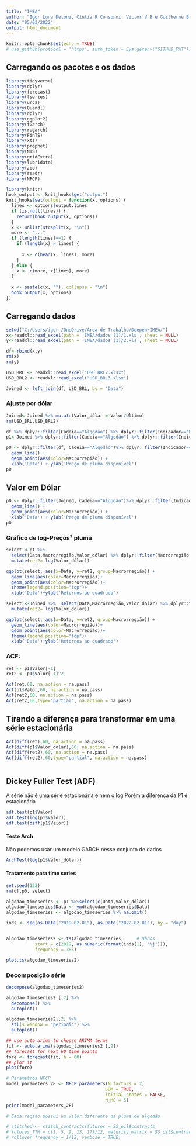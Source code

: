 ```yaml
---
title: "IMEA"
author: "Igor Luna Detoni, Cíntia R Consonni, Victor V B e Guilherme B Rosa"
date: "05/03/2022"
output: html_document
---
```


```r
knitr::opts_chunk$set(echo = TRUE)
# use_github(protocol = 'https', auth_token = Sys.getenv("GITHUB_PAT"))
```

## Carregando os pacotes e os dados

```r
library(tidyverse)
library(dplyr)
library(forecast)
library(tseries)
library(urca)
library(Quandl)
library(dplyr)
library(ggplot2)
library(fGarch)
library(rugarch)
library(FinTS)
library(xts)
library(prophet)
library(NTS)
library(gridExtra)
library(lubridate)
library(zoo)
library(readr)
library(NFCP)

library(knitr)
hook_output <- knit_hooks$get("output")
knit_hooks$set(output = function(x, options) {
  lines <- options$output.lines
  if (is.null(lines)) {
    return(hook_output(x, options)) 
  }
  x <- unlist(strsplit(x, "\n"))
  more <- "..."
  if (length(lines)==1) {        
    if (length(x) > lines) {
      
      x <- c(head(x, lines), more)
    }
  } else {
    x <- c(more, x[lines], more)
  }
 
  x <- paste(c(x, ""), collapse = "\n")
  hook_output(x, options)
})
```

## Carregando dados

```r
setwd("C:/Users/igor-/OneDrive/Área de Trabalho/Deepen/IMEA/")
x<-readxl::read_excel(path = 'IMEA/dados (1)/1.xls', sheet = NULL)
y<-readxl::read_excel(path = 'IMEA/dados (1)/2.xls', sheet = NULL)

df<-rbind(x,y)
rm(x)
rm(y)

```

```r

USD_BRL <- readxl::read_excel("USD_BRL2.xlsx")
USD_BRL2 <- readxl::read_excel("USD_BRL3.xlsx")
```

```r
Joined <- left_join(df, USD_BRL, by = "Data")
```

### Ajuste por dólar

```r
Joined<-Joined %>% mutate(Valor_dólar = Valor/Último)
rm(USD_BRL,USD_BRL2)

```

```r


df %>% dplyr::filter(Cadeia=="Algodão") %>% dplyr::filter(Indicador=="Preço de pluma disponível")    
p1<-Joined %>% dplyr::filter(Cadeia=="Algodão") %>% dplyr::filter(Indicador=="Preço de pluma disponível")

```

```r

p0 <- dplyr::filter(df, Cadeia=="Algodão")%>% dplyr::filter(Indicador=="Preço de pluma disponível") %>% ggplot(aes(x=Data, y=Valor)) +
  geom_line() +
  geom_point(aes(color=Macrorregião)) +
  xlab('Data') + ylab('Preço de pluma disponível')
p0


```
## Valor em Dólar
```r
p0 <- dplyr::filter(Joined, Cadeia=="Algodão")%>% dplyr::filter(Indicador=="Preço de pluma disponível") %>% ggplot(aes(x=Data, y=Valor_dólar)) +
  geom_line() +
  geom_point(aes(color=Macrorregião)) +
  xlab('Data') + ylab('Preço de pluma disponível')
p0

```


### Gráfico de log-Preços² pluma

```r
select <-p1 %>%
  select(Data,Macrorregião,Valor_dólar) %>% dplyr::filter(Macrorregião != 'NA')%>%
  mutate(ret2= log(Valor_dólar))

ggplot(select, aes(x=Data, y=ret2, group=Macrorregião)) +
  geom_line(aes(color=Macrorregião))+
  geom_point(aes(color=Macrorregião))+
  theme(legend.position="top")+
  xlab('Data')+ylab('Retornos ao quadrado')
```


```r

select <-Joined %>%  select(Data,Macrorregião,Valor_dólar) %>% dplyr::filter(Macrorregião != 'NA') %>%
  mutate(ret2= log(Valor_dólar))

ggplot(select, aes(x=Data, y=ret2, group=Macrorregião)) +
  geom_line(aes(color=Macrorregião))+
  geom_point(aes(color=Macrorregião))+
  theme(legend.position="top")+
  xlab('Data')+ylab('Retornos ao quadrado')

```

### ACF:

```r
ret <- p1$Valor[-1]
ret2 <- p1$Valor[-1]^2

Acf(ret,60, na.action = na.pass)
Acf(p1$Valor,60, na.action = na.pass)
Acf(ret2,60, na.action = na.pass)
Acf(ret2,60,type="partial", na.action = na.pass)

```

## Tirando a diferença para transformar em uma série estacionária

```r
Acf(diff(ret),60, na.action = na.pass)
Acf(diff(p1$Valor_dólar),60, na.action = na.pass)
Acf(diff(ret2),60, na.action = na.pass)
Acf(diff(ret2),60,type="partial", na.action = na.pass)



```

## Dickey Fuller Test (ADF)

A série não é uma série estacionária e nem o log Porém a diferença da P1 é estacionária

```r
adf.test(p1$Valor)
adf.test(log(p1$Valor))
adf.test(diff(p1$Valor))

```

#### Teste Arch

Não podemos usar um modelo GARCH nesse conjunto de dados

```r
ArchTest(log(p1$Valor_dólar))

```
#### Tratamento para time series
```r
set.seed(123)
rm(df,p0, select)

algodao_timeseries <- p1 %>%select(c(Data,Valor_dólar))
algodao_timeseries$Data <- ymd(algodao_timeseries$Data)
algodao_timeseries <- algodao_timeseries %>% na.omit()

inds <- seq(as.Date("2019-02-01"), as.Date("2022-02-01"), by = "day")


algodao_timeseries2 <- ts(algodao_timeseries,     # Dados
           start = c(2019, as.numeric(format(inds[1], "%j"))),
           frequency = 365)

```
```r
plot.ts(algodao_timeseries2)
```
### Decomposição série
```r

decompose(algodao_timeseries2)
```
```r

algodao_timeseries2 [,2] %>%
  decompose() %>%
  autoplot()
```



```r
algodao_timeseries2[,2] %>%
  stl(s.window = "periodic") %>%
  autoplot()
```



```r
## use auto.arima to choose ARIMA terms
fit <- auto.arima(algodao_timeseries2 [,2])
## forecast for next 60 time points
fore <- forecast(fit, h = 60)
## plot it
plot(fore)
```










```r
# Parametros NFCP
model_parameters_2F <- NFCP_parameters(N_factors = 2,
                                      GBM = TRUE,
                                      initial_states = FALSE,
                                      N_ME = 5)
print(model_parameters_2F)

```

```r
# Cada região possui um valor diferente da pluma de algodão

# stitched <- stitch_contracts(futures = SS_oil$contracts,
# futures_TTM = c(1, 5, 9, 13, 17)/12, maturity_matrix = SS_oil$contract_maturities,
# rollover_frequency = 1/12, verbose = TRUE)

```

